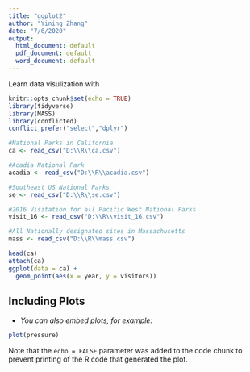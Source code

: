 ```yaml
---
title: "ggplot2"
author: "Yining Zhang"
date: "7/6/2020"
output:
  html_document: default
  pdf_document: default
  word_document: default
---
```

Learn data visulization with 
```r
knitr::opts_chunk$set(echo = TRUE)
library(tidyverse)
library(MASS)
library(conflicted)
conflict_prefer("select","dplyr")
```


```r
#National Parks in California
ca <- read_csv("D:\\R\\ca.csv") 

#Acadia National Park
acadia <- read_csv("D:\\R\\acadia.csv")

#Southeast US National Parks
se <- read_csv("D:\\R\\se.csv")

#2016 Visitation for all Pacific West National Parks
visit_16 <- read_csv("D:\\R\\visit_16.csv")

#All Nationally designated sites in Massachusetts
mass <- read_csv("D:\\R\\mass.csv")

```

```r
head(ca)
attach(ca)
ggplot(data = ca) + 
  geom_point(aes(x = year, y = visitors))


```



## Including Plots

- *You can also embed plots, for example:*

```r
plot(pressure)
```

Note that the `echo = FALSE` parameter was added to the code chunk to prevent printing of the R code that generated the plot.
